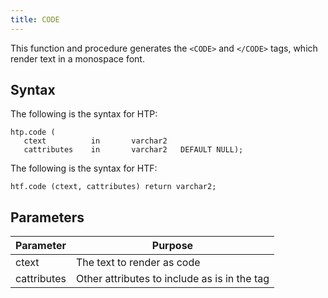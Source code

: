 ```yaml
---
title: CODE
---
```


This function and procedure generates the `<CODE>` and `</CODE>` tags, which render text in a monospace font.

## Syntax 

The following is the syntax for HTP:

```
htp.code (
   ctext          in       varchar2
   cattributes    in       varchar2   DEFAULT NULL);
```

The following is the syntax for HTF:

```
htf.code (ctext, cattributes) return varchar2;
```

## Parameters 

| Parameter | Purpose |
| --------- | -------- |
| ctext | The text to render as code |
| cattributes | Other attributes to include as is in the tag |
